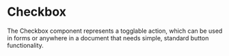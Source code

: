 

<Meta title='Checkbox' component={Checkbox} />

# Checkbox

The Checkbox component represents a togglable action, which can be used in forms or anywhere in a document that needs simple, standard button functionality.

<Props of={Checkbox} />

